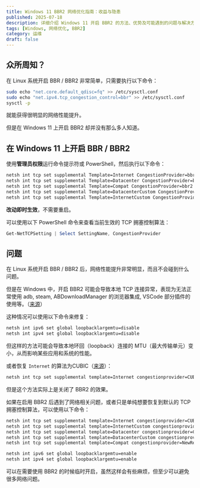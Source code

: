 ```yaml
---
title: Windows 11 BBR2 网络优化指南：收益与隐患
published: 2025-07-18
description: 详细介绍 Windows 11 开启 BBR2 的方法、优势及可能遇到的问题与解决方案
tags: [Windows, 网络优化, BBR2]
category: 运维
draft: false
---
```


## 众所周知？

在 Linux 系统开启 BBR / BBR2 非常简单，只需要执行以下命令：

```bash
sudo echo "net.core.default_qdisc=fq" >> /etc/sysctl.conf
sudo echo "net.ipv4.tcp_congestion_control=bbr" >> /etc/sysctl.conf
sysctl -p
```

就能获得很明显的网络性能提升。

但是在 Windows 11 上开启 BBR2 却并没有那么多人知道。

## 在 Windows 11 上开启 BBR / BBR2

使用**管理员权限**运行命令提示符或 PowerShell，然后执行以下命令：

```cmd
netsh int tcp set supplemental Template=Internet CongestionProvider=bbr2
netsh int tcp set supplemental Template=Datacenter CongestionProvider=bbr2
netsh int tcp set supplemental Template=Compat CongestionProvider=bbr2
netsh int tcp set supplemental Template=DatacenterCustom CongestionProvider=bbr2
netsh int tcp set supplemental Template=InternetCustom CongestionProvider=bbr2
```

**改动即时生效**，不需要重启。

可以使用以下 PowerShell 命令来查看当前生效的 TCP 拥塞控制算法：

```powershell
Get-NetTCPSetting | Select SettingName, CongestionProvider
```

## 问题

在 Linux 系统开启 BBR / BBR2 后，网络性能提升非常明显，而且不会碰到什么问题。

但是在 Windows 中，开启 BBR2 可能会导致本地 TCP 连接异常，表现为无法正常使用 adb, steam, ABDownloadManager 的浏览器集成, VSCode 部分插件的使用等。（[来源](https://t.me/projectXray/4305006)）

这种情况可以使用以下命令来修复：

```cmd
netsh int ipv6 set global loopbacklargemtu=disable
netsh int ipv4 set global loopbacklargemtu=disable
```

但这样的方法可能会导致本地环回（loopback）连接的 MTU（最大传输单元）变小，从而影响某些应用和系统的性能。

或者恢复 `Internet` 的算法为CUBIC（[来源](https://dev.moe/2829)）：

```cmd
netsh int tcp set supplemental template=Internet congestionprovider=CUBIC
```

但是这个方法实际上是关闭了 BBR2 的效果。

如果在启用 BBR2 后遇到了网络相关问题，或者只是单纯想要恢复到默认的 TCP 拥塞控制算法，可以使用以下命令：

```cmd
netsh int tcp set supplemental template=Internet congestionprovider=CUBIC
netsh int tcp set supplemental template=InternetCustom congestionprovider=CUBIC
netsh int tcp set supplemental template=Datacenter congestionprovider=CUBIC
netsh int tcp set supplemental template=DatacenterCustom congestionprovider=CUBIC
netsh int tcp set supplemental template=Compat congestionprovider=NewReno

netsh int ipv6 set global loopbacklargemtu=enable
netsh int ipv4 set global loopbacklargemtu=enable
```

可以在需要使用 BBR2 的时候临时开启，虽然这样会有些麻烦，但至少可以避免很多网络问题。
